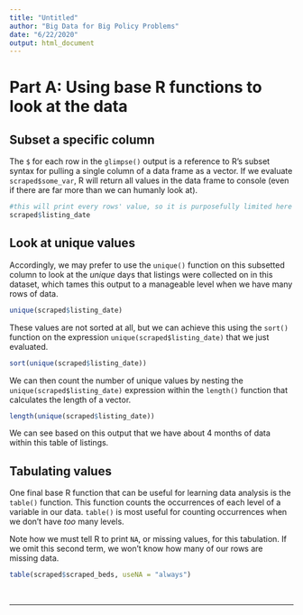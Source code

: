 ```yaml
---
title: "Untitled"
author: "Big Data for Big Policy Problems"
date: "6/22/2020"
output: html_document
---
```

# Part A: Using base R functions to look at the data

## Subset a specific column

The `$` for each row in the `glimpse()` output is a reference to R's subset syntax for pulling a single column of a data frame as a vector. If we evaluate `scraped$some_var`, R will return all values in the data frame to console (even if there are far more than we can humanly look at).

```r
#this will print every rows' value, so it is purposefully limited here
scraped$listing_date
```

## Look at unique values

Accordingly, we may prefer to use the `unique()` function on this subsetted column to look at the _unique_ days that listings were collected on in this dataset, which tames this output to a manageable level when we have many rows of data.

```r
unique(scraped$listing_date)
```

These values are not sorted at all, but we can achieve this using the `sort()` function on the expression `unique(scraped$listing_date)` that we just evaluated.

```r
sort(unique(scraped$listing_date))
```

We can then count the number of unique values by nesting the `unique(scraped$listing_date)` expression within the `length()` function that calculates the length of a vector. 

```r
length(unique(scraped$listing_date))
```

We can see based on this output that we have about 4 months of data within this table of listings.

## Tabulating values

One final base R function that can be useful for learning data analysis is the `table()` function. This function counts the occurrences of each level of a variable in our data. `table()` is most useful for counting occurrences when we don't have _too_ many levels. 

Note how we must tell R to print `NA`, or missing values, for this tabulation. If we omit this second term, we won't know how many of our rows are missing data.

```r
table(scraped$scraped_beds, useNA = "always")
```

<br>
<hr>
<br>
